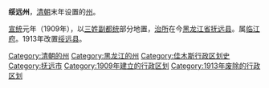 {{unreferenced|time=2019-10-04T11:53:15+00:00}}
'''绥远州'''，[[清朝|清朝]]末年设置的[[州|州]]。

[[宣统|宣统]]元年（1909年），以[[三姓副都统|三姓副都统]]部分地置，[[治所|治所]]在今[[黑龙江省|黑龙江省]][[抚远县|抚远县]]。属[[临江府|临江府]]。1913年改置[[绥远县_(吉林省)|绥远县]]。 

{{清朝行政区划小作品}}
{{DEFAULTSORT:S}}
[[Category:清朝的州|Category:清朝的州]]
[[Category:黑龙江的州|Category:黑龙江的州]]
[[Category:佳木斯行政区划史|Category:佳木斯行政区划史]]
[[Category:抚远市|Category:抚远市]]
[[Category:1909年建立的行政区划|Category:1909年建立的行政区划]]
[[Category:1913年废除的行政区划|Category:1913年废除的行政区划]]